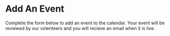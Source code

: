 <main className="max-w-screen-md mx-auto my-4 p-8 rounded-xl bg-white dark:bg-inherit">


# Add An Event

Complete the form below to add an event to the calendar. Your event will
be reviewed by our volenteers and you will recieve an email when it is
live.

<Form
  inputFields={[
    {
      name: "eventName",
      label: "Event Name",
      type: "text",
      required: true,
      placeholder: "Enter the event name",
    },
    {
      name: "eventDate",
      label: "Event Date",
      type: "datetime-local",
      required: true,
      placeholder: "-",
    },
    {
      name: "eventDescription",
      label: "Event Description",
      type: "textarea",
      required: true,
      placeholder: "Enter a brief description of the event",
    },
    {
      name: "contactEmail",
      label: "Contact Email",
      type: "email",
      required: true,
      placeholder: "Enter your contact email",
    },
  ]}
  submitAction={HandleEventSubmission}
/>

</main>
